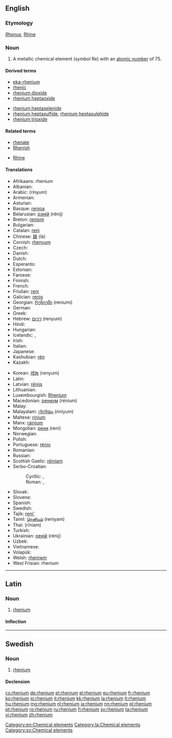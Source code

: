 {{also|Rhenium}}
==English==

{{elements|Re|tungsten|W|osmium|Os}}

===Etymology===
{{etyl|la}} ''[[Rhenus]]'', [[Rhine]]

===Noun===
{{en-noun|-}}
{{wikipedia}}

# A metallic chemical element (''symbol'' Re) with an [[atomic number]] of 75.

====Derived terms====
{{der-top}}
* [[eka-rhenium]]
* [[rhenic]]
* [[rhenium dioxide]]
* [[rhenium heptaoxide]]
{{der-mid}}
* [[rhenium heptaselenide]]
* [[rhenium heptasulfide]], [[rhenium heptasulphide]]
* [[rhenium trioxide]]
{{der-bottom}}

====Related terms====
{{rel-top}}
* [[rhenate]]
* [[Rhenish]]
{{rel-mid}}
* [[Rhine]]
{{rel-bottom}}

====Translations====
{{trans-top|chemical element}}
* Afrikaans: rhenium
* Albanian: {{t-|sq|renium}}
* Arabic: {{Arab|[[رنيوم]]}} (rínyum) {{m}}
* Armenian: {{t-|hy|ռենիում|tr=ŕenium}}
* Asturian: {{t-|ast|reniu|m}}
* Basque: [[renioa]]
* Belarusian: [[рэнiй]] (rénij) {{m}}
* Breton: [[reniom]]
* Bulgarian: {{t-|bg|рений|m|tr=rénij}}
* Catalan: [[reni]]
* Chinese: [[錸]] (lá)
* Cornish: [[rhenyum]]
* Czech: {{t+|cs|rhenium}}
* Danish: {{t-|da|rhenium}}
* Dutch: {{t+|nl|renium|n}}
* Esperanto: {{t-|eo|renio}}
* Estonian: {{t-|et|reenium}}
* Faroese: {{t-|fo|renium}}
* Finnish: {{t+|fi|renium}}
* French: {{t+|fr|rhénium|m}}
* Friulian: [[reni]]
* Galician: [[renio]]
* Georgian: [[რენიუმი]] (reniumi)
* German: {{t+|de|Rhenium|n}}
* Greek: {{t+|el|ρήνιο|n|tr=rínio}}
* Hebrew: [[רניום]] (renyum) {{m}}
* Hindi: {{t-|hi|बाष्पातु|tr=baashpaatu|sc=Deva}}
* Hungarian: {{t+|hu|rénium}}
* Icelandic: {{t+|is|renín|n}}, {{t-|is|reníum|n}}
* Irish: {{t-|ga|réiniam}}
* Italian: {{t+|it|renio|m}}
* Japanese: {{t+|ja|レニウム|tr=reniumu}}
* Kashubian: [[rén]]
* Kazakh: {{t-|kk|рений|tr=renii|sc=Cyrl}}
{{trans-mid}}
* Korean: [[레늄]] (renyum)
* Latin: {{t+|la|rhenium}}
* Latvian: [[rēnijs]]
* Lithuanian: {{t+|lt|renis}}
* Luxembourgish: [[Rhenium]]
* Macedonian: [[рениум]] (rénium) {{m}}
* Malay: {{t-|ms|renium}}
* Malayalam: [[റിനിയം]] (riniyum)
* Maltese: [[rinjum]]
* Manx: [[rainium]]
* Mongolian: [[рени]] (reni)
* Norwegian: {{t-|no|rhenium}}
* Polish: {{t+|pl|ren|m}}
* Portuguese: [[rénio]] {{m}}
* Romanian: {{t+|ro|reniu|n}}
* Russian: {{t+|ru|рений|m|tr=rénij}}
* Scottish Gaelic: [[rèiniam]]
* Serbo-Croatian:
*: Cyrillic: {{t-|sh|рениjум|m|sc=Cyrl}}, {{t-|sh|рениј|sc=Cyrl}}
*: Roman: {{t-|sh|renijum|m}}, {{t-|sh|renij}}
* Slovak: {{t-|sk|rhenium}}
* Slovene: {{t+|sl|renij}}
* Spanish: {{t+|es|renio|m}}
* Swedish: {{t+|sv|rhenium|n}}
* Tajik: [[reni']]
* Tamil: [[ரெனியம்]] (reniyam)
* Thai: {{Thai|[[รีเนียม]]}} (rīniam)
* Turkish: {{t+|tr|renyum}}
* Ukrainian: [[ренiй]] (rénij) {{m}}
* Uzbek: {{t-|uz|рений|tr=reniy|sc=Cyrl}}
* Vietnamese: {{t-|vi|reni}}
* Volapük: {{t+|vo|renin}}
* Welsh: [[rheniwm]]
* West Frisian: rhenium
{{trans-bottom}}

[[Category:en:Chemical elements]]

----

==Latin==
{{wikipedia|lang=la}}

===Noun===
{{la-noun|rhēnium|rhenii|rhēniī|n|second}}

# [[#English|rhenium]]

====Inflection====
{{la-decl-2nd-N|rheni|rhēni}}

[[Category:la:Chemical elements]]

----

==Swedish==
{{wikipedia|lang=sv}}

===Noun===
{{sv-noun|g=n|-}}

# [[#English|rhenium]]

====Declension====
{{sv-noun-unc-irreg-n|2=rheniumet}}

[[Category:sv:Chemical elements]]

[[cs:rhenium]]
[[de:rhenium]]
[[et:rhenium]]
[[el:rhenium]]
[[eu:rhenium]]
[[fr:rhenium]]
[[ko:rhenium]]
[[io:rhenium]]
[[it:rhenium]]
[[kk:rhenium]]
[[la:rhenium]]
[[lt:rhenium]]
[[hu:rhenium]]
[[mg:rhenium]]
[[nl:rhenium]]
[[ja:rhenium]]
[[nn:rhenium]]
[[pl:rhenium]]
[[pt:rhenium]]
[[ro:rhenium]]
[[ru:rhenium]]
[[fi:rhenium]]
[[sv:rhenium]]
[[ta:rhenium]]
[[vi:rhenium]]
[[zh:rhenium]]